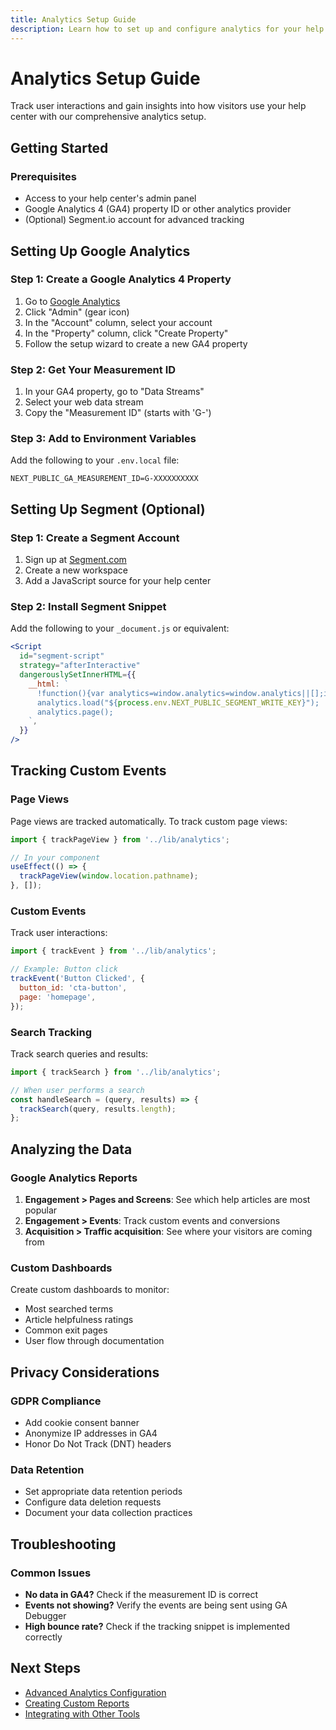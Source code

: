 ```yaml
---
title: Analytics Setup Guide
description: Learn how to set up and configure analytics for your help center.
---
```


# Analytics Setup Guide

Track user interactions and gain insights into how visitors use your help center with our comprehensive analytics setup.

## Getting Started

### Prerequisites
- Access to your help center's admin panel
- Google Analytics 4 (GA4) property ID or other analytics provider
- (Optional) Segment.io account for advanced tracking

## Setting Up Google Analytics

### Step 1: Create a Google Analytics 4 Property
1. Go to [Google Analytics](https://analytics.google.com/)
2. Click "Admin" (gear icon)
3. In the "Account" column, select your account
4. In the "Property" column, click "Create Property"
5. Follow the setup wizard to create a new GA4 property

### Step 2: Get Your Measurement ID
1. In your GA4 property, go to "Data Streams"
2. Select your web data stream
3. Copy the "Measurement ID" (starts with 'G-')

### Step 3: Add to Environment Variables
Add the following to your `.env.local` file:

```env
NEXT_PUBLIC_GA_MEASUREMENT_ID=G-XXXXXXXXXX
```

## Setting Up Segment (Optional)

### Step 1: Create a Segment Account
1. Sign up at [Segment.com](https://segment.com/)
2. Create a new workspace
3. Add a JavaScript source for your help center

### Step 2: Install Segment Snippet
Add the following to your `_document.js` or equivalent:

```jsx
<Script
  id="segment-script"
  strategy="afterInteractive"
  dangerouslySetInnerHTML={{
    __html: `
      !function(){var analytics=window.analytics=window.analytics||[];if(!analytics.initialize)if(analytics.invoked)window.console&&console.error&&console.error("Segment snippet included twice.");else{analytics.invoked=!0;analytics.methods=["trackSubmit","trackClick","trackLink","trackForm","pageview","identify","reset","group","track","ready","alias","debug","page","once","off","on","addSourceMiddleware","addIntegrationMiddleware","setAnonymousId","addDestinationMiddleware"];analytics.factory=function(e){return function(){var t=Array.prototype.slice.call(arguments);t.unshift(e);analytics.push(t);return analytics}};for(var e=0;e<analytics.methods.length;e++){var key=analytics.methods[e];analytics[key]=analytics.factory(key)}analytics.load=function(key,e){var t=document.createElement("script");t.type="text/javascript";t.async=!0;t.src="https://cdn.segment.com/analytics.js/v1/"+key+"/analytics.min.js";var n=document.getElementsByTagName("script")[0];n.parentNode.insertBefore(t,n);analytics._loadOptions=e};analytics._writeKey=key;analytics.SNIPPET_VERSION="4.15.3";
      analytics.load("${process.env.NEXT_PUBLIC_SEGMENT_WRITE_KEY}");
      analytics.page();
    `,
  }}
/>
```

## Tracking Custom Events

### Page Views
Page views are tracked automatically. To track custom page views:

```js
import { trackPageView } from '../lib/analytics';

// In your component
useEffect(() => {
  trackPageView(window.location.pathname);
}, []);
```

### Custom Events
Track user interactions:

```js
import { trackEvent } from '../lib/analytics';

// Example: Button click
trackEvent('Button Clicked', {
  button_id: 'cta-button',
  page: 'homepage',
});
```

### Search Tracking
Track search queries and results:

```js
import { trackSearch } from '../lib/analytics';

// When user performs a search
const handleSearch = (query, results) => {
  trackSearch(query, results.length);
};
```

## Analyzing the Data

### Google Analytics Reports
1. **Engagement > Pages and Screens**: See which help articles are most popular
2. **Engagement > Events**: Track custom events and conversions
3. **Acquisition > Traffic acquisition**: See where your visitors are coming from

### Custom Dashboards
Create custom dashboards to monitor:
- Most searched terms
- Article helpfulness ratings
- Common exit pages
- User flow through documentation

## Privacy Considerations

### GDPR Compliance
- Add cookie consent banner
- Anonymize IP addresses in GA4
- Honor Do Not Track (DNT) headers

### Data Retention
- Set appropriate data retention periods
- Configure data deletion requests
- Document your data collection practices

## Troubleshooting

### Common Issues
- **No data in GA4?** Check if the measurement ID is correct
- **Events not showing?** Verify the events are being sent using GA Debugger
- **High bounce rate?** Check if the tracking snippet is implemented correctly

## Next Steps
- [Advanced Analytics Configuration](./advanced-analytics)
- [Creating Custom Reports](./custom-reports)
- [Integrating with Other Tools](./integrations)

